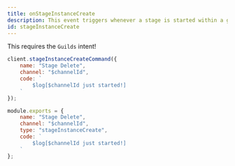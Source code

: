 ```yaml
---
title: onStageInstanceCreate
description: This event triggers whenever a stage is started within a guild.
id: stageInstanceCreate
---
```



<Aside title="Intents">

This requires the `Guilds` intent!

</Aside>

<Example>

<div slot="default">

```js
client.stageInstanceCreateCommand({
    name: "Stage Delete",
    channel: "$channelId",
    code: `
        $log[$channelId just started!]
    `
});
```

</div>
<div slot="handler">

```js
module.exports = {
    name: "Stage Delete",
    channel: "$channelId",
    type: "stageInstanceCreate",
    code: `
        $log[$channelId just started!]
    `
};
```

</div>
</Example>